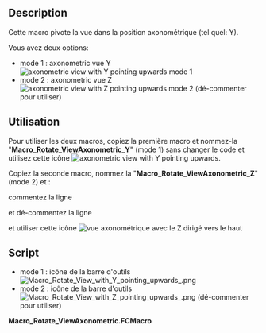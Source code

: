 <languages/>

<div class="mw-translate-fuzzy">
{{Macro/fr
|Name=Macro Rotate ViewAxonometric
|Name/fr=Macro Rotate ViewAxonometric
|Icon=Macro_Rotate_View_with_Y_pointing_upwards_.png
|Description=Cette macro pivote la vue dans la position axonométrique.
|Author=Yorik
|Version=01.00
|Date=2010-11-17
|FCVersion=Toutes
|Download= [https://wiki.freecad.org/images/2/2e/Macro_Rotate_View_with_Y_pointing_upwards_.png Icône de la barre d'outils]
|SeeAlso=[[Macro_Rotate_View/fr|Macro Rotate View]]
}}
</div>

==Description==

Cette macro pivote la vue dans la position axonométrique (tel quel: Y).

Vous avez deux options:

* mode 1 : axonometric vue Y [[File:Macro_Rotate_View_with_Y_pointing_upwards_.png|axonometric view with Y pointing upwards]] mode 1
* mode 2 : axonometric vue Z [[File:Macro_Rotate_View_with_Z_pointing_upwards_.png|axonometric view with Z pointing upwards]] mode 2  (dé-commenter pour utiliser)

<span id="Usage"></span>
==Utilisation==

Pour utiliser les deux macros, copiez la première macro et nommez-la "'''Macro_Rotate_ViewAxonometric_Y'''" (mode 1) sans changer le code et utilisez cette icône [[File:Macro_Rotate_View_with_Y_pointing_upwards_.png|axonometric view with Y pointing upwards]].

Copiez la seconde macro, nommez la "'''Macro_Rotate_ViewAxonometric_Z'''" (mode 2) et :

commentez la ligne

{{ColoredText|'''11''' {{Emphasis|#rot.setValue(coin.SbVec3f(1,0,0),-math.pi/2) # Y pointing upwards (mode 1)}} }}

et dé-commentez la ligne 

{{ColoredText|'''12''' {{Emphasis|rot.setValue(coin.SbVec3f(0,0,1),math.pi/2) # Z pointing upwards (mode 2 uncomment for use)}} }} et utiliser cette icône [[File:Macro_Rotate_View_with_Z_pointing_upwards_.png|vue axonométrique avec le Z dirigé vers le haut]]

==Script==

* mode 1 : icône de la barre d'outils [[File:Macro_Rotate_View_with_Y_pointing_upwards_.png]]
* mode 2 : icône de la barre d'outils [[File:Macro_Rotate_View_with_Z_pointing_upwards_.png]] (dé-commenter pour utiliser)

'''Macro_Rotate_ViewAxonometric.FCMacro'''

{{MacroCode|code=
import math
import pivy
from pivy import coin

Gui.activeDocument().activeView().viewAxonometric()
Gui.SendMsgToActiveView("ViewFit")

cam = Gui.ActiveDocument.ActiveView.getCameraNode()
rot = coin.SbRotation()

rot.setValue(coin.SbVec3f(1,0,0),-math.pi/2) # Y pointing upwards (mode 1)
#rot.setValue(coin.SbVec3f(0,0,1),math.pi/2) # Z pointing upwards (mode 2 uncomment for use)
nrot = cam.orientation.getValue() * rot
cam.orientation = nrot
Gui.SendMsgToActiveView("ViewFit")
}}


{{clear}}